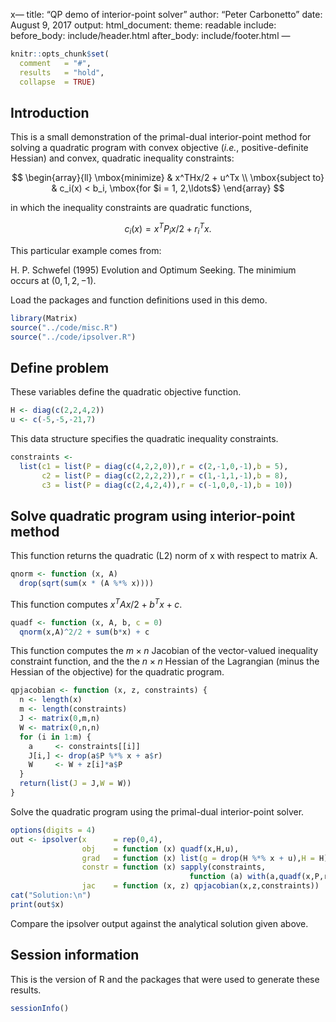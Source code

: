 x---
title: "QP demo of interior-point solver"
author: "Peter Carbonetto"
date: August 9, 2017
output:
  html_document:
    theme: readable
    include:
      before_body: include/header.html
      after_body: include/footer.html
---

```r
knitr::opts_chunk$set(
  comment   = "#",
  results   = "hold",
  collapse  = TRUE)
```

## Introduction

This is a small demonstration of the primal-dual interior-point method
for solving a quadratic program with convex objective (*i.e.*,
positive-definite Hessian) and convex, quadratic inequality
constraints:

$$
\begin{array}{ll}
\mbox{minimize}   & x^THx/2 + u^Tx \\
\mbox{subject to} & c_i(x) < b_i, \mbox{for $i = 1, 2,\ldots$}
\end{array}
$$

in which the inequality constraints are quadratic functions,

$$
c_i(x) = x^TP_ix/2 + r_i^Tx.
$$

This particular example comes from:

H. P. Schwefel (1995) Evolution and Optimum Seeking. The minimium
occurs at $(0,1,2,-1)$.

Load the packages and function definitions used in this demo.

```r
library(Matrix)
source("../code/misc.R")
source("../code/ipsolver.R")
```

## Define problem

These variables define the quadratic objective function.

```r
H <- diag(c(2,2,4,2))
u <- c(-5,-5,-21,7)
```

This data structure specifies the quadratic inequality constraints.

```r
constraints <-
  list(c1 = list(P = diag(c(4,2,2,0)),r = c(2,-1,0,-1),b = 5),
       c2 = list(P = diag(c(2,2,2,2)),r = c(1,-1,1,-1),b = 8),
       c3 = list(P = diag(c(2,4,2,4)),r = c(-1,0,0,-1),b = 10))
```

## Solve quadratic program using interior-point method

This function returns the quadratic (L2) norm of x with respect to
matrix A.

```r
qnorm <- function (x, A)
  drop(sqrt(sum(x * (A %*% x))))
```

This function computes $x^TAx/2 + b^Tx + c$.

```r
quadf <- function (x, A, b, c = 0)
  qnorm(x,A)^2/2 + sum(b*x) + c
```

This function computes the $m \times n$ Jacobian of the vector-valued
inequality constraint function, and the the $n \times n$ Hessian of
the Lagrangian (minus the Hessian of the objective) for the quadratic
program.

```r
qpjacobian <- function (x, z, constraints) {
  n <- length(x)
  m <- length(constraints)
  J <- matrix(0,m,n)
  W <- matrix(0,n,n)
  for (i in 1:m) {
    a     <- constraints[[i]]
    J[i,] <- drop(a$P %*% x + a$r)
    W     <- W + z[i]*a$P
  }
  return(list(J = J,W = W))
}
```

Solve the quadratic program using the primal-dual interior-point
solver.

```r
options(digits = 4)
out <- ipsolver(x      = rep(0,4),
                obj    = function (x) quadf(x,H,u),
                grad   = function (x) list(g = drop(H %*% x + u),H = H),
                constr = function (x) sapply(constraints,
                                        function (a) with(a,quadf(x,P,r,-b))),
                jac    = function (x, z) qpjacobian(x,z,constraints))
cat("Solution:\n")
print(out$x)
```

Compare the ipsolver output against the analytical solution given above.

## Session information

This is the version of R and the packages that were used to generate
these results.

```r
sessionInfo()
```
